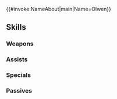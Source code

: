 {{#invoke:NameAbout|main|Name=Olwen}}{{HeroPage Tabs}}
{{Hero Infobox
|Name=Olwen
|Title=Blue Mage Knight
|WeaponType=Blue Tome
|GrowthModifier= None
|Origin=Fire Emblem: Thracia 776 
|Gender=Female
|MoveType=Cavalry 
|actorEN=Erin Fitzgerald 
|actorJP=高橋美佳子
|artist=cuboon
|releaseDate=February 27, 2017
|poolDate=March 14, 2017
|randomStartTime=2017-03-16T07:00:00Z
|poolRarities=5
|TagID=オルエン
|InternalID=106
|cv1=4
|cv2=1100200
|description=A mage knight in Friege's army. Her ideals sometimes put her in opposition with her beloved brother, Reinhardt. Appears in Fire Emblem: Thracia 776.
|Properties=specRate_201904,resplendent,askr
|resplendentArtist=ekao
|resplendentActorEN=Tara Sands
|resplendentStartTime=2020-08-10T07:00:00Z
|resplendentEndTime=2020-08-25T06:59:59Z
}}
{{Stats Page
|Lv1HP=17|Lv1ATK=7|Lv1SPD=8|Lv1DEF=5|Lv1RES=6
|GRHP=40|GRATK=45|GRSPD=60|GRDEF=35|GRRES=55
}}
==Skills==
===Weapons===
{{Weapons Table
|weapon1=Thunder
|weapon1Default=1
|weapon1Unlock=1
|weapon2=Elthunder
|weapon2Default=3
|weapon2Unlock=2
|weapon3=Thoron
|weapon3Default=4
|weapon3Unlock=3
|weapon4=Dire Thunder
|weapon4Default=5
|weapon4Unlock=5
}}
===Assists===
{{Assists Table
|assist1=Reposition
|assist1Default=4
|assist1Unlock=3
}}
===Specials===
{{Specials Table}}
===Passives===
{{Passives Table
|passiveA1=Warding Blow 1
|passiveA2=Warding Blow 2
|passiveA3=Warding Blow 3
|passiveA1Unlock=1
|passiveA2Unlock=2
|passiveA3Unlock=4
|passiveC1=Spur Res 1
|passiveC2=Spur Res 2
|passiveC3=Ward Cavalry
|passiveC1Unlock=3
|passiveC2Unlock=4
|passiveC3Unlock=5
}}
{{Heroes Navbox}}